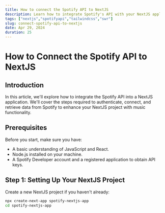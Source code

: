 ```yaml
---
title: How to connect the Spotify API to NextJS
description: Learn how to integrate Spotify's API with your NextJS application, including authentication and data retrieval techniques.
tags: ["nextjs","spotifyapi","tailwindcss","swr"]
slug: connect-spotify-api-to-nextjs
date: Apr 29, 2024
duration: 25
---
```


# How to Connect the Spotify API to NextJS

## Introduction
In this article, we'll explore how to integrate the Spotify API into a NextJS application. We'll cover the steps required to authenticate, connect, and retrieve data from Spotify to enhance your NextJS project with music functionality.

## Prerequisites
Before you start, make sure you have:
- A basic understanding of JavaScript and React.
- Node.js installed on your machine.
- A Spotify Developer account and a registered application to obtain API keys.

## Step 1: Setting Up Your NextJS Project
Create a new NextJS project if you haven't already:
```bash
npx create-next-app spotify-nextjs-app
cd spotify-nextjs-app
